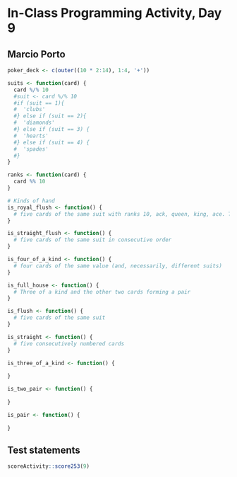 # In-Class Programming Activity, Day 9

## Marcio Porto

```r
poker_deck <- c(outer((10 * 2:14), 1:4, '+'))

suits <- function(card) {
  card %/% 10
  #suit <- card %/% 10
  #if (suit == 1){
  #  'clubs'
  #} else if (suit == 2){
  #  'diamonds'
  #} else if (suit == 3) {
  #  'hearts'
  #} else if (suit == 4) {
  #  'spades'
  #}
}

ranks <- function(card) {
  card %% 10
}

# Kinds of hand
is_royal_flush <- function() {
  # five cards of the same suit with ranks 10, ack, queen, king, ace. This could also be called a royal straight flush, but a royal flush is by necessity a straight flush.
}

is_straight_flush <- function() {
  # five cards of the same suit in consecutive order
}

is_four_of_a_kind <- function() {
  # four cards of the same value (and, necessarily, different suits)
}

is_full_house <- function() {
  # Three of a kind and the other two cards forming a pair
}

is_flush <- function() {
  # five cards of the same suit
}

is_straight <- function() {
  # five consecutively numbered cards 
}

is_three_of_a_kind <- function() {
  
}

is_two_pair <- function() {
  
}

is_pair <- function() {
  
}
```


## Test statements

```r
scoreActivity::score253(9)
```



